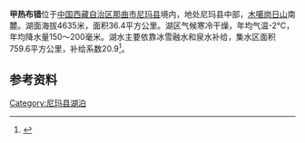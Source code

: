 {{Infobox_lake
 |湖泊名稱 =甲热布错
 |湖泊照片 = 
 |湖泊照片標題 = 
 |測深圖 =
 |測深圖標題 =
 |湖泊所在地 = [[中国|中国]][[西藏|西藏]]
 |座標 = {{coord |32|12|N|87|47|E|display=inline,title|scale:500000_type:waterbody_region:CN}}
 |湖泊類別 = [[咸水湖|咸水湖]]
 |流入 =[[索弄臧布|索弄臧布]]等
 |流出 = 
 |集水區面積 =759.6平方公里
 |集水區國家 ={{PRC}}
 |湖泊長度 =10.1公里
 |湖泊闊度 =最大4.9公里<br />平均3.6公里
 |湖泊面積 =36.4平方公里
 |平均深度 = 
 |最深深度 = 
 |水體體積 = 
 |湖水停留時間 =
 |湖岸線長度 =
 |海拔高度 =4635米
 |湖中島嶼 =
 |湖邊城鎮 =
}}
{{Location map
 |China Tibet
 |mark=<!--dot-->Blue pog.svg
 |lat_deg=32|lat_min=12|lat_sec =
 |lon_deg=87|lon_min=47|lon_sec =
 |caption=甲热布错在[[西藏|西藏]]的位置。
 |position=right
 |width=350
 |float=right
}}
'''甲热布错'''位于[[中国|中国]][[西藏自治区|西藏自治区]][[那曲市|那曲市]][[尼玛县|尼玛县]]境内，地处尼玛县中部，[[木噶岗日山|木噶岗日山]]南麓。湖面海拔4635米，面积36.4平方公里。湖区气候寒冷干燥，年均气温-2℃，年均降水量150～200毫米。湖水主要依靠冰雪融水和泉水补给，集水区面积759.6平方公里，补给系数20.9<ref>{{cite book zh |author=王苏民 窦鸿身 |title=中国湖泊志 |format=M |edition=1 |location=北京 |publisher=科学出版社 |date=1998|pages=439|id= ISBN 7-03-006706-1}}</ref>。
==参考资料==
{{Reflist}}

[[Category:尼玛县湖泊|Category:尼玛县湖泊]]